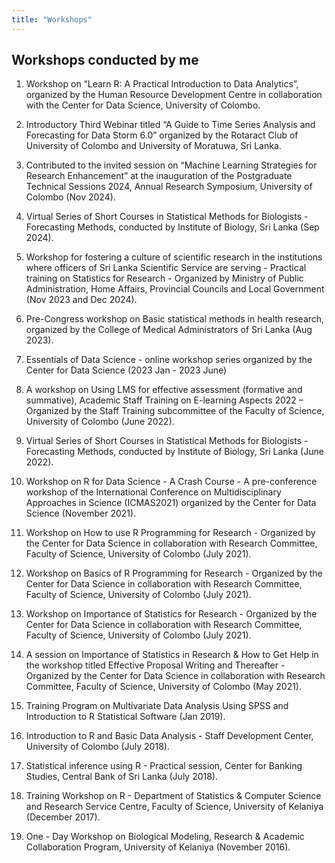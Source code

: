 ```yaml
---
title: "Workshops"
---
```


## Workshops conducted by me

1.  Workshop on "Learn R: A Practical Introduction to Data Analytics", organized by the Human Resource Development Centre in collaboration with the Center for Data Science, University of Colombo.

2.  Introductory Third Webinar titled "A Guide to Time Series Analysis and Forecasting for Data Storm 6.0" organized by the Rotaract Club of University of Colombo and University of Moratuwa, Sri Lanka.

3.  Contributed to the invited session on "Machine Learning Strategies for Research Enhancement" at the inauguration of the Postgraduate Technical Sessions 2024, Annual Research Symposium, University of Colombo (Nov 2024).

4.  Virtual Series of Short Courses in Statistical Methods for Biologists - Forecasting Methods, conducted by Institute of Biology, Sri Lanka (Sep 2024).

5.  Workshop for fostering a culture of scientific research in the institutions where officers of Sri Lanka Scientific Service are serving - Practical training on Statistics for Research - Organized by Ministry of Public Administration, Home Affairs, Provincial Councils and Local Government (Nov 2023 and Dec 2024).

6.  Pre-Congress workshop on Basic statistical methods in health research, organized by the College of Medical Administrators of Sri Lanka (Aug 2023).

7.  Essentials of Data Science - online workshop series organized by the Center for Data Science (2023 Jan - 2023 June)

8.  A workshop on Using LMS for effective assessment (formative and summative), Academic Staff Training on E-learning Aspects 2022 – Organized by the Staff Training subcommittee of the Faculty of Science, University of Colombo (June 2022).

9.  Virtual Series of Short Courses in Statistical Methods for Biologists - Forecasting Methods, conducted by Institute of Biology, Sri Lanka (June 2022).

10. Workshop on R for Data Science - A Crash Course - A pre-conference workshop of the International Conference on Multidisciplinary Approaches in Science (ICMAS2021) organized by the Center for Data Science (November 2021).

11. Workshop on How to use R Programming for Research - Organized by the Center for Data Science in collaboration with Research Committee, Faculty of Science, University of Colombo (July 2021).

12. Workshop on Basics of R Programming for Research - Organized by the Center for Data Science in collaboration with Research Committee, Faculty of Science, University of Colombo (July 2021).

13. Workshop on Importance of Statistics for Research - Organized by the Center for Data Science in collaboration with Research Committee, Faculty of Science, University of Colombo (July 2021).

14. A session on Importance of Statistics in Research & How to Get Help in the workshop titled Effective Proposal Writing and Thereafter - Organized by the Center for Data Science in collaboration with Research Committee, Faculty of Science, University of Colombo (May 2021).

15. Training Program on Multivariate Data Analysis Using SPSS and Introduction to R Statistical Software (Jan 2019).

16. Introduction to R and Basic Data Analysis - Staff Development Center, University of Colombo (July 2018).

17. Statistical inference using R - Practical session, Center for Banking Studies, Central Bank of Sri Lanka (July 2018).

18. Training Workshop on R - Department of Statistics & Computer Science and Research Service Centre, Faculty of Science, University of Kelaniya (December 2017).

19. One - Day Workshop on Biological Modeling, Research & Academic Collaboration Program, University of Kelaniya (November 2016).
